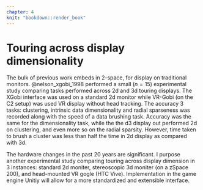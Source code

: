 ```yaml
---
chapter: 4
knit: "bookdown::render_book"
---
```


# Touring across display dimensionality {#ch:dimensionality}

The bulk of previous work embeds in 2-space, for display on traditional monitors. @nelson_xgobi_1998 performed a small ($n=15$) experimental study comparing tasks performed across 2d and 3d touring displays. The XGobi interface was used on a standard 2d monitor while VR-Gobi (on the C2 setup) was used VR display without head tracking. The accuracy 3 tasks: clustering, intrinsic data dimensionality and radial sparseness was recorded along with the speed of a data brushing task. Accuracy was the same for the dimensionality task, while the the d3 display out performed 2d on clustering, and even more so on the radial sparsity. However, time taken to brush a cluster was less than half the time in 2d display as compared with 3d. 

The hardware changes in the past 20 years are significant. I purpose another experimental study comparing touring across display dimension in 3 instances: standard 2d moniter, stereoscopic 3d moniter (on a zSpace 200), and head-mounted VR gogle (HTC Vive). Implementation in the game engine Unitiy will allow for a more standardized and extensible interface. 
